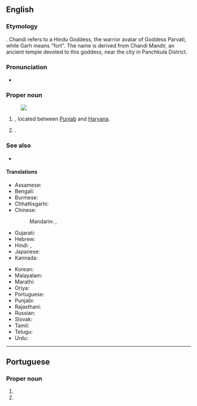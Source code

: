 ==English==
{{wikipedia}}

===Etymology===
{{compound|en|Chandi|Garh}}. Chandi refers to a Hindu Goddess, the warrior avatar of Goddess Parvati, while Garh means "fort". The name is derived from Chandi Mandir, an ancient temple devoted to this goddess, near the city in Panchkula District.

===Pronunciation===
* {{IPA|en|/ˌtʃʌndɪˈɡɑː(ɹ)/|/ˌtʃɑːndɪˈɡɑː(ɹ)/}}

===Proper noun===
{{en-proper noun}}
[[Image:Chandigarh in India (disputed hatched).svg|thumb|]]

# {{place|en|union territory|in northern|c/India}}, located between [[Punjab]] and [[Haryana]].
# {{place|en|capital city|uterr/Chandigarh|c/India|;|capital city|s/Haryana,Punjab|c/India}}.

===See also===
* {{list:union territories/en}}

====Translations====
{{trans-top|Chandigarh, India}}
* Assamese: {{t-needed|as}}
* Bengali: {{t|bn|চন্ডীগড়}}
* Burmese: {{t|my|ချန်ဒီဂါ}}
* Chhattisgarhi: {{t-needed|hne}}
* Chinese:
*: Mandarin: {{t+|cmn|昌迪加爾|sc=Hani}}, {{t+|cmn|昌迪加尔|tr=Chāngdíjiā'ěr|sc=Hani}}
* Gujarati: {{t|gu|ચંડીગઢ}}
* Hebrew: {{t|he|צ׳אנדיגאר}}
* Hindi: {{t|hi|चंडीगढ़}}, {{t+|hi|चण्डीगढ़}}
* Japanese: {{t|ja|チャンディーガル|tr=Chandīgaru}}
* Kannada: {{t|kn|ಚಂಡೀಗಡ|sc=Knda}}
{{trans-mid}}
* Korean: {{t|ko|^찬디가르}}
* Malayalam: {{t|ml|ചണ്ഡീഗഢ്}}
* Marathi: {{t|mr|चंदिगड}}
* Oriya: {{t|or|ଚଣ୍ଡୀଗଡ଼}}
* Portuguese: {{t|pt|Chandigarh}}
* Punjabi: {{t+|pa|ਚੰਡੀਗੜ੍ਹ}}
* Rajasthani: {{t-needed|raj}}
* Russian: {{t|ru|Чандига́рх|m}}
* Slovak: {{t|sk|Čandígarh}}
* Tamil: {{t|ta|சண்டிகர்}}
* Telugu: {{t+|te|చండీగఢ్}}
* Urdu: {{t|ur|چنڈی گڑھ|tr=caṇḍī gaṛh}}
{{trans-bottom}}

----

==Portuguese==

===Proper noun===
{{pt-proper noun|f}}

# {{place|pt|union territory|in northern|c/India|t1=Chandigarh}}
# {{place|pt|capital city|uterr/Chandigarh|c/India|;|capital city|s/Haryana,Punjab|c/India|t1=Chandigarh}}